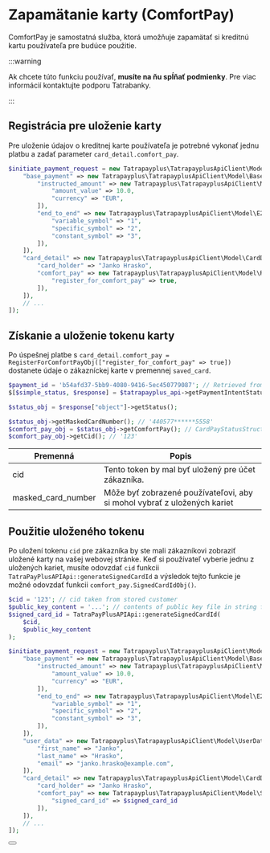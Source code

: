 # Zapamätanie karty (ComfortPay)

ComfortPay je samostatná služba, ktorá umožňuje zapamätať si kreditnú kartu používateľa pre budúce použitie.

:::warning

Ak chcete túto funkciu používať, **musíte na ňu spĺňať podmienky**. Pre viac informácií kontaktujte podporu Tatrabanky.

:::

## Registrácia pre uloženie karty

Pre uloženie údajov o kreditnej karte používateľa je potrebné vykonať jednu platbu a zadať parameter `card_detail.comfort_pay`.

```php
$initiate_payment_request = new Tatrapayplus\TatrapayplusApiClient\Model\InitiatePaymentRequest([
    "base_payment" => new Tatrapayplus\TatrapayplusApiClient\Model\BasePayment([
        "instructed_amount" => new Tatrapayplus\TatrapayplusApiClient\Model\Amount([
            "amount_value" => 10.0,
            "currency" => "EUR",
        ]),
        "end_to_end" => new Tatrapayplus\TatrapayplusApiClient\Model\E2e([
            "variable_symbol" => "1",
            "specific_symbol" => "2",
            "constant_symbol" => "3",
        ]),
    ]),
    "card_detail" => new Tatrapayplus\TatrapayplusApiClient\Model\CardDetail([
        "card_holder" => "Janko Hrasko",
        "comfort_pay" => new Tatrapayplus\TatrapayplusApiClient\Model\RegisterForComfortPayObj([
            "register_for_comfort_pay" => true,
        ]),
    ]),
    // ...
]);
```

## Získanie a uloženie tokenu karty

Po úspešnej platbe s `card_detail.comfort_pay = RegisterForComfortPayObj(["register_for_comfort_pay" => true])` dostanete údaje o zákazníckej karte v premennej `saved_card`.

```php
$payment_id = 'b54afd37-5bb9-4080-9416-5ec450779087'; // Retrieved from initiatePayment
$[$simple_status, $response] = $tatrapayplus_api->getPaymentIntentStatus($payment_id);

$status_obj = $response["object"]->getStatus();

$status_obj->getMaskedCardNumber(); // '440577******5558'
$comfort_pay_obj = $status_obj->getComfortPay(); // CardPayStatusStructureComfortPay instance
$comfort_pay_obj->getCid(); // '123'
```

| Premenná         | Popis                                                                                                                            |
|------------------|------------------------------------------------------------------------------------------------------------------------------------|
| cid              | Tento token by mal byť uložený pre účet zákazníka.                                                                      |
| masked_card_number | Môže byť zobrazené používateľovi, aby si mohol vybrať z uložených kariet

## Použitie uloženého tokenu

Po uložení tokenu `cid` pre zákazníka by ste mali zákazníkovi zobraziť uložené karty na vašej webovej stránke. Keď si používateľ vyberie jednu z uložených kariet, musíte odovzdať `cid` funkcii `TatraPayPlusAPIApi::generateSignedCardId` a výsledok tejto funkcie je možné odovzdať funkcii `comfort_pay.SignedCardIdObj()`.

```php
$cid = '123'; // cid taken from stored customer
$public_key_content = '...'; // contents of public key file in string format
$signed_card_id = TatraPayPlusAPIApi::generateSignedCardId(
    $cid,
    $public_key_content
);

$initiate_payment_request = new Tatrapayplus\TatrapayplusApiClient\Model\InitiatePaymentRequest([
    "base_payment" => new Tatrapayplus\TatrapayplusApiClient\Model\BasePayment([
        "instructed_amount" => new Tatrapayplus\TatrapayplusApiClient\Model\Amount([
            "amount_value" => 10.0,
            "currency" => "EUR",
        ]),
        "end_to_end" => new Tatrapayplus\TatrapayplusApiClient\Model\E2e([
            "variable_symbol" => "1",
            "specific_symbol" => "2",
            "constant_symbol" => "3",
        ]),
    ]),
    "user_data" => new Tatrapayplus\TatrapayplusApiClient\Model\UserData([
        "first_name" => "Janko",
        "last_name" => "Hrasko",
        "email" => "janko.hrasko@example.com",
    ]),
    "card_detail" => new Tatrapayplus\TatrapayplusApiClient\Model\CardDetail([
        "card_holder" => "Janko Hrasko",
        "comfort_pay" => new Tatrapayplus\TatrapayplusApiClient\Model\SignedCardIdObj([
            "signed_card_id" => $signed_card_id
        ]),
    ]),
    // ...
]);
```


<Button label="Prejsť na kompletnú API príručku" link="/docs/api/get-payment-intent-status"/>